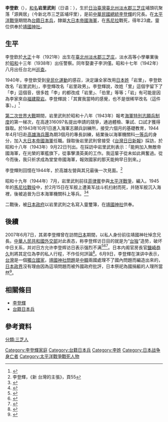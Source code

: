 {{Infobox Military Person
|name=李登欽
| birth_date    = {{Birth date|1921|02|19}}
| death_date    = {{Death date and age|1945|02|15|1921|02|19}}{{KIA}}
|nickname=
|placeofbirth= {{TWN-JPN}}[[臺北州|臺北州]][[淡水郡|淡水郡]][[三芝庄|三芝庄]]埔頭坑
|placeofdeath= {{flag|Second Philippine Republic|name=菲律賓}}[[馬尼拉|馬尼拉]]
|image=Lee Teng-chin.jpg
|caption= 攝於1943年
|allegiance=
|branch= {{navy|Empire of Japan}}
|serviceyears=
|rank= [[上等兵|上等兵]]
|unit= 海軍第31特別根據部隊
|nationality={{JPN-EMP}}
|command=
|battles=[[太平洋戰爭|太平洋戰爭]]
|awards=
|laterwork=
|other_name={{lang|ja|岩里 武則}}}}
 
'''李登欽'''（{{bd|1921年|2月19日|1945年|2月15日}}），[[日本人名|和名]]'''岩里武則'''（日语：{{jpn|j=岩里 武則|hg=いわさと たけのり|rm=Iwasato Takenori|f=h|link=no}}），生於[[台灣日治時期|日治臺灣]][[臺北州|臺北州]][[淡水郡|淡水郡]][[三芝庄|三芝庄]]埔頭坑聚落「源興居」（今新北市三芝區埔坪里），是前[[中華民國總統|中華民國總統]][[李登輝|李登輝]]的兄長。在[[太平洋戰爭|太平洋戰爭]]期間為[[台籍日本兵|台籍日本兵]]，隸屬[[大日本帝國海軍|大日本帝國海軍]]，在[[馬尼拉|馬尼拉]]戰死，得年23歲。靈位供奉於[[靖國神社|靖國神社]]。

==生平==
李登欽於[[大正|大正]]十年（1921年）出生在[[臺北州|臺北州]][[淡水郡|淡水郡]][[三芝庄|三芝庄]]，淡水高等小學畢業後於[[昭和|昭和]]十三年（1938年）出任警察。同年娶妻子李洪僅。昭和十七年（1942年）八月出任台北州[[巡查|巡查]]。

1940年，李登欽受到[[皇民化運動|皇民化運動]]的感召，決定讓全家改用[[日本姓|日本姓]]「岩里」，李登欽改名「岩里武則」，李登輝改名「岩里政男」。李登輝說，改姓「里」這個字留下了「李」這個音，很多姓「李」的都改成「岩里」、「伯里」等等；「岩」有可能是因為李家來自[[福建|福建]][[龙岩市|龍岩]]。李登輝說：「其實我當時的感覺，也不是很稀罕改名（這件事）。」<ref>{{Cite web |url=https://www.storm.mg/article/2794246 |title=李登輝1923-2020》警察之子，曾以日本兵身分參與二戰 |access-date=2020-08-02 |archive-date=2020-08-01 |archive-url=https://web.archive.org/web/20200801031707/https://www.storm.mg/article/2794246 |dead-url=no }}</ref>

[[第二次世界大戰|第二次世界大戰]]期間，岩里武則於昭和十八年（1943年）報考[[海軍特別志願兵制度|海軍特別志願兵制度]]的第一梯次，在高達316097名提出申請的競爭，通過體檢、筆試、口試才獲得錄取。於1943年10月1日進入海軍志願兵訓練所，接受六個月的基礎教育，1944年4月1日赴[[高雄|高雄]][[海兵團_(日本海軍)|海兵團]]為期3個月的專長訓練，結業後以海軍機關科[[一等兵|一等兵]]的身分，加入[[大日本帝國海軍|大日本帝國海軍]]任職。錄取後岩里武則曾接受《[[台灣日日新報|台灣日日新報]]》採訪，於昭和十八年（1943年）9月22日刊出。在採訪中岩里武則表示：「能夠加入無敵帝國海軍，在光榮的軍艦旗下，從事擊潰英美的工作。我這輩子從未如此興奮過。從今而後，我只祈求成為堂堂帝國海軍，報效國家的那天能夠早日到來。」

李登輝則回憶在1944年，於高雄左營與其兄最後一次見面。<ref>李登輝，《新 台灣的主張》，頁55</ref>

昭和十九年（1944年）7月，岩里武則前往[[菲律賓|菲律賓]]參與[[太平洋戰爭|太平洋戰爭]]，編入{{tsl|ja|海軍根拠地隊#根拠地隊一覧|海軍第31特別根據部隊}}。1945年的[[馬尼拉戰役_(1945年)|馬尼拉戰役]]中，於2月15日在军舰上遭美军战斗机扫射而死，并随军舰沉入海裡，後被追晉为日本海軍機關科上等兵。<ref>{{cite web |title=前哨, Issues 72-83 |publisher=子博有限公司 |year=1997 |url=https://books.google.com/books?id=M9-GAAAAIAAJ |page=108页 |accessdate=2017-02-05 |archive-date=2019-05-02 |archive-url=https://web.archive.org/web/20190502065716/https://books.google.com/books?id=M9-GAAAAIAAJ |dead-url=no }}</ref><ref>{{Cite thesis |degree=碩士 |chapter= |title=血旗揚帆——臺灣海軍特別志願兵的從軍始末（1943-1945） |url=https://nccur.lib.nccu.edu.tw/bitstream/140.119/59727/1/001101.pdf |author=陳柏棕 |year=2011 |institution=國立政治大學臺灣史研究所 |publisher= |page=41页 |accessdate=2017-02-05 |quote=而報導案例中的岩里武則（李登欽）與林聰明在海兵團受訓完畢隨後被派往菲律賓，兩人分別在1945年2月15日、5月26日戰死，奉獻了他們年輕的生命。參見盧金水提供，《海軍特志戰歿者名簿》，手抄本。 |docket= |oclc= |archive-date=2020-10-27 |archive-url=https://web.archive.org/web/20201027121856/https://nccur.lib.nccu.edu.tw/bitstream/140.119/59727/1/001101.pdf |dead-url=no }}</ref>

二戰後，被[[日本政府|日本政府]]以岩里武則之名寫入靈璽簿，在[[靖國神社|靖國神社]]供奉。

==後續==
2007年6月7日，其弟李登輝曾在訪問[[日本|日本]]期間，以私人身份前往靖國神社悼念兄長。[[中華人民共和國外交部|中華人民共和國外交部]]对此表态，称李登辉访日目的就是为“[[台独|台独]]”造势，破坏中日关系，并对日方允许李登辉访日表示强烈不满<ref>{{cite news |title=2007年5月31日外交部发言人姜瑜举行例行记者会 |url=http://www.fmprc.gov.cn/ce/ceuk/chn/fyrth/t325069.htm |publisher=中华人民共和国外交部网站 |date=2007-05-31 |accessdate=2017-02-06 |archive-date=2020-10-25 |archive-url=https://web.archive.org/web/20201025051436/https://www.fmprc.gov.cn/ce/ceuk/chn/fyrth/t325069.htm |dead-url=no }}</ref><ref>{{cite news |title=2007年6月7日外交部发言人姜瑜举行例行记者会 |url=http://www.fmprc.gov.cn/web/wjdt_674879/fyrbt_674889/t327585.shtml |publisher=中华人民共和国外交部网站 |date=2007-06-07 |accessdate=2017-02-06 |archive-date=2020-10-25 |archive-url=https://web.archive.org/web/20201025051045/https://www.fmprc.gov.cn/web/wjdt_674879/fyrbt_674889/t327585.shtml |dead-url=no }}</ref><ref>{{Cite web|url=http://news.bbc.co.uk/chinese/simp/hi/newsid_6720000/newsid_6728300/6728347.stm|title=中国不满李登辉参拜靖国神社|date=2007-06-07|accessdate=2017-02-05|author=|work=BBC中文网|publisher=|archive-date=2020-10-28|archive-url=https://web.archive.org/web/20201028005021/http://news.bbc.co.uk/chinese/simp/hi/newsid_6720000/newsid_6728300/6728347.stm|dead-url=no}}</ref>。日本内阁官房長官[[鹽崎恭久|鹽崎恭久]]則將其定位為李的私人行程，不作任何評論<ref>{{Cite news|url=http://news.ltn.com.tw/news/politics/paper/134425|title=李參拜靖國神社「哥可享冥福了」|date=2007-06-08|work=自由時報|accessdate=2017-02-05|archiveurl=https://web.archive.org/web/20170205074210/http://news.ltn.com.tw/news/politics/paper/134425|archivedate=2017-02-05}}</ref>。6月9日，李登輝在演讲中表示，[[台灣|台灣]]是一個[[獨立國家|獨立國家]]，[[靖國神社爭議|靖國神社問題]]是[[中華人民共和國|中]][[大韓民國|韓]]兩國處理不了國內問題而編造出來的，[[日本政治|日本政界]]沒有理由因為這項問題而被外國政府批評，日本祭祀為國捐軀的人理所當然<ref>{{Cite web|url=http://news.bbc.co.uk/chinese/simp/hi/newsid_6730000/newsid_6736600/6736651.stm|title=李登辉：中韩编造靖国神社问题|date=2007-06-09|accessdate=2017-02-05|author=|work=BBC中文网|publisher=|archive-date=2021-03-04|archive-url=https://web.archive.org/web/20210304003450/http://news.bbc.co.uk/chinese/simp/hi/newsid_6730000/newsid_6736600/6736651.stm|dead-url=no}}</ref>。

== 相關條目 ==
* [[李登輝|李登輝]]
* [[台籍日本兵|台籍日本兵]]

== 參考資料 ==
{{reflist}}
{{李登輝家族}}
{{李登輝}}
[[Category:李登輝家庭|Category:李登輝家庭]]
[[Category:台籍日本兵|Category:台籍日本兵]]
[[Category:李姓|Category:李姓]]
[[分類:三芝人|分類:三芝人]]
[[Category:日本战争身亡者|Category:日本战争身亡者]]
[[Category:太平洋戰爭戰死人物|Category:太平洋戰爭戰死人物]]
